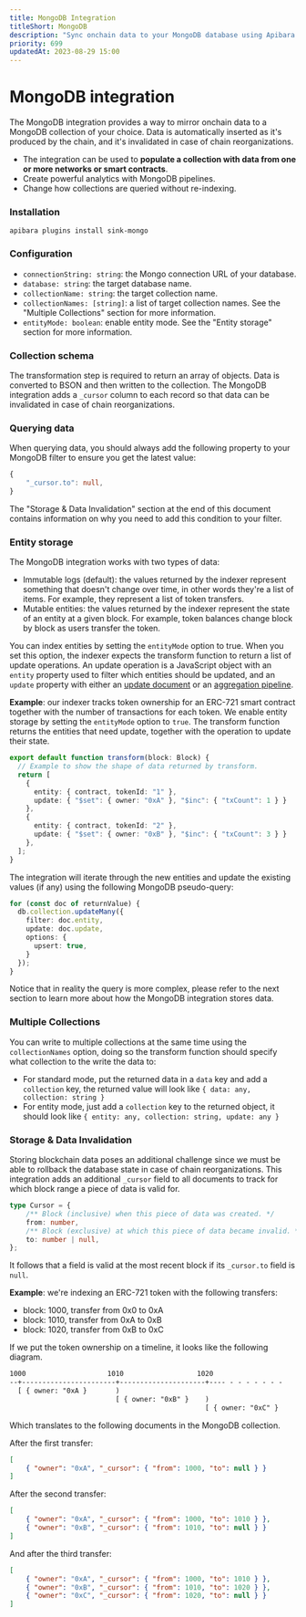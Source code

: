 ```yaml
---
title: MongoDB Integration
titleShort: MongoDB
description: "Sync onchain data to your MongoDB database using Apibara."
priority: 699
updatedAt: 2023-08-29 15:00
---
```


# MongoDB integration

The MongoDB integration provides a way to mirror onchain data to a MongoDB
collection of your choice. Data is automatically inserted as it's produced by
the chain, and it's invalidated in case of chain reorganizations.

 - The integration can be used to **populate a collection with data from one or
   more networks or smart contracts**.
 - Create powerful analytics with MongoDB pipelines.
 - Change how collections are queried without re-indexing.


### Installation

```
apibara plugins install sink-mongo
```


### Configuration

 - `connectionString: string`: the Mongo connection URL of your database.
 - `database: string`: the target database name.
 - `collectionName: string`: the target collection name.
 - `collectionNames: [string]`: a list of target collection names. See the "Multiple Collections" section for more information.
 - `entityMode: boolean`: enable entity mode. See the "Entity
   storage" section for more information.


### Collection schema

The transformation step is required to return an array of objects. Data is
converted to BSON and then written to the collection. The MongoDB integration
adds a `_cursor` column to each record so that data can be invalidated in case
of chain reorganizations.


### Querying data

When querying data, you should always add the following property to your MongoDB filter
to ensure you get the latest value:

```ts
{
    "_cursor.to": null,
}
```

The "Storage & Data Invalidation" section at the end of this document contains
information on why you need to add this condition to your filter.


### Entity storage

The MongoDB integration works with two types of data:

 - Immutable logs (default): the values returned by the indexer represent
   something that doesn't change over time, in other words they're a list of
   items. For example, they represent a list of token transfers.
 - Mutable entities: the values returned by the indexer represent the state of
   an entity at a given block. For example, token balances change block by
   block as users transfer the token.

You can index entities by setting the `entityMode` option to true. When you set
this option, the indexer expects the transform function to return a list of
update operations. An update operation is a JavaScript object with an `entity`
property used to filter which entities should be updated, and an `update` property
with either an [update
document](https://www.mongodb.com/docs/manual/reference/method/db.collection.updateMany/#std-label-updateMany-behavior-update-expressions)
or an [aggregation
pipeline](https://www.mongodb.com/docs/manual/reference/method/db.collection.updateMany/#std-label-updateMany-behavior-aggregation-pipeline).


**Example**: our indexer tracks token ownership for an ERC-721 smart contract
together with the number of transactions for each token.
We enable entity storage by setting the `entityMode` option to `true`.
The transform function returns the entities that need update, together with the
operation to update their state.

```ts
export default function transform(block: Block) {
  // Example to show the shape of data returned by transform.
  return [
    {
      entity: { contract, tokenId: "1" },
      update: { "$set": { owner: "0xA" }, "$inc": { "txCount": 1 } }
    },
    {
      entity: { contract, tokenId: "2" },
      update: { "$set": { owner: "0xB" }, "$inc": { "txCount": 3 } }
    },
  ];
}
```

The integration will iterate through the new entities and update the existing
values (if any) using the following MongoDB pseudo-query:

```ts
for (const doc of returnValue) {
  db.collection.updateMany({
    filter: doc.entity,
    update: doc.update,
    options: {
      upsert: true,
    }
  });
}
```

Notice that in reality the query is more complex, please refer to the next
section to learn more about how the MongoDB integration stores data.

### Multiple Collections

You can write to multiple collections at the same time using the
`collectionNames` option, doing so the transform function should specify what
collection to the write the data to:
- For standard mode, put the returned data in a `data` key and add a
  `collection` key, the returned value will look like `{ data: any, collection:
  string }`
- For entity mode, just add a `collection` key to the returned object, it
  should look like `{ entity: any, collection: string, update: any }`

### Storage & Data Invalidation

Storing blockchain data poses an additional challenge since we must be able to
rollback the database state in case of chain reorganizations.
This integration adds an additional `_cursor` field to all documents to track
for which block range a piece of data is valid for.

```ts
type Cursor = {
    /** Block (inclusive) when this piece of data was created. */
    from: number,
    /** Block (exclusive) at which this piece of data became invalid. */
    to: number | null,
};
```

It follows that a field is valid at the most recent block if its `_cursor.to`
field is `null`.

**Example**: we're indexing an ERC-721 token with the following transfers:

 - block: 1000, transfer from 0x0 to 0xA
 - block: 1010, transfer from 0xA to 0xB
 - block: 1020, transfer from 0xB to 0xC

If we put the token ownership on a timeline, it looks like the following diagram.

```txt
1000                    1010                  1020
--+-----------------------+---------------------+---- - - - - - - -
  [ { owner: "0xA }       )
                          [ { owner: "0xB" }    )
                                                [ { owner: "0xC" }
```

Which translates to the following documents in the MongoDB collection.

After the first transfer:

```json
[
    { "owner": "0xA", "_cursor": { "from": 1000, "to": null } }
]
```

After the second transfer:

```json
[
    { "owner": "0xA", "_cursor": { "from": 1000, "to": 1010 } },
    { "owner": "0xB", "_cursor": { "from": 1010, "to": null } }
]
```

And after the third transfer:

```json
[
    { "owner": "0xA", "_cursor": { "from": 1000, "to": 1010 } },
    { "owner": "0xB", "_cursor": { "from": 1010, "to": 1020 } },
    { "owner": "0xC", "_cursor": { "from": 1020, "to": null } }
]
```

